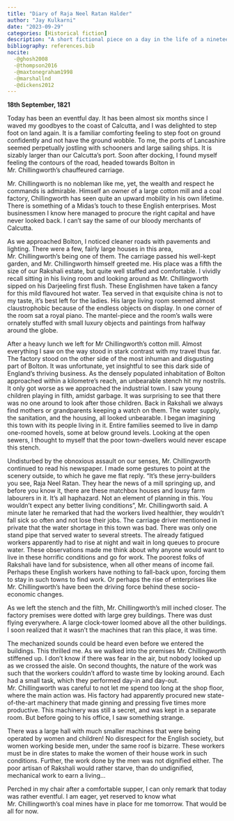 ```yaml
---
title: "Diary of Raja Neel Ratan Halder"
author: "Jay Kulkarni"
date: "2023-09-29"
categories: [Historical fiction]
description: "A short fictional piece on a day in the life of a nineteenth century Indian landlord, who visits Industrializing Britain for the first time."
bibliography: references.bib
nocite:
  -@ghosh2008
  -@thompson2016
  -@maxtonegraham1998
  -@marshallnd
  -@dickens2012
---
```


**18th September, 1821**

Today has been an eventful day. It has been almost six months since I waved my goodbyes to the coast of Calcutta, and I was delighted to step foot on land again. It is a familiar comforting feeling to step foot on ground confidently and not have the ground wobble. To me, the ports of Lancashire seemed perpetually jostling with schooners and large sailing ships. It is sizably larger than our Calcutta's port. Soon after docking, I found myself feeling the contours of the road, headed towards Bolton in Mr. Chillingworth's chauffeured carriage.

Mr. Chillingworth is no nobleman like me, yet, the wealth and respect he commands is admirable. Himself an owner of a large cotton mill and a coal factory, Chillingworth has seen quite an upward mobility in his own lifetime. There is something of a Midas's touch to these English enterprises. Most businessmen I know here managed to procure the right capital and have never looked back. I can't say the same of our bloody merchants of Calcutta.

As we approached Bolton, I noticed cleaner roads with pavements and lighting. There were a few, fairly large houses in this area, Mr. Chillingworth's being one of them. The carriage passed his well-kept garden, and Mr. Chillingworth himself greeted me. His place was a fifth the size of our Rakshali estate, but quite well staffed and comfortable. I vividly recall sitting in his living room and looking around as Mr. Chillingworth sipped on his Darjeeling first flush. These Englishmen have taken a fancy for this mild flavoured hot water. Tea served in that exquisite china is not to my taste, it's best left for the ladies. His large living room seemed almost claustrophobic because of the endless objects on display. In one corner of the room sat a royal piano. The mantel-piece and the room's walls were ornately stuffed with small luxury objects and paintings from halfway around the globe.

After a heavy lunch we left for Mr Chillingworth's cotton mill. Almost everything I saw on the way stood in stark contrast with my travel thus far. The factory stood on the other side of the most inhuman and disgusting part of Bolton. It was unfortunate, yet insightful to see this dark side of England's thriving business. As the densely populated inhabitation of Bolton approached within a kilometre's reach, an unbearable stench hit my nostrils. It only got worse as we approached the industrial town. I saw young children playing in filth, amidst garbage. It was surprising to see that there was no one around to look after those children. Back in Rakshali we always find mothers or grandparents keeping a watch on them. The water supply, the sanitation, and the housing, all looked unbearable. I began imagining this town with its people living in it. Entire families seemed to live in damp one-roomed hovels, some at below ground levels. Looking at the open sewers, I thought to myself that the poor town-dwellers would never escape this stench.

Undisturbed by the obnoxious assault on our senses, Mr. Chillingworth continued to read his newspaper. I made some gestures to point at the scenery outside, to which he gave me flat reply. "It's these jerry-builders you see, Raja Neel Ratan. They hear the news of a mill springing up, and before you know it, there are these matchbox houses and lousy farm labourers in it. It's all haphazard. Not an element of planning in this. You wouldn't expect any better living conditions", Mr. Chillingworth said. A minute later he remarked that had the workers lived healthier, they wouldn't fall sick so often and not lose their jobs. The carriage driver mentioned in private that the water shortage in this town was bad. There was only one stand pipe that served water to several streets. The already fatigued workers apparently had to rise at night and wait in long queues to procure water. These observations made me think about why anyone would want to live in these horrific conditions and go for work. The poorest folks of Rakshali have land for subsistence, when all other means of income fail. Perhaps these English workers have nothing to fall-back upon, forcing them to stay in such towns to find work. Or perhaps the rise of enterprises like Mr. Chillingworth's have been the driving force behind these socio-economic changes.

As we left the stench and the filth, Mr. Chillingworth's mill inched closer. The factory premises were dotted with large grey buildings. There was dust flying everywhere. A large clock-tower loomed above all the other buildings. I soon realized that it wasn't the machines that ran this place, it was time.

The mechanized sounds could be heard even before we entered the buildings. This thrilled me. As we walked into the premises Mr. Chillingworth stiffened up. I don't know if there was fear in the air, but nobody looked up as we crossed the aisle. On second thoughts, the nature of the work was such that the workers couldn't afford to waste time by looking around. Each had a small task, which they performed day-in and day-out. Mr. Chillingworth was careful to not let me spend too long at the shop floor, where the main action was. His factory had apparently procured new state-of-the-art machinery that made ginning and pressing five times more productive. This machinery was still a secret, and was kept in a separate room. But before going to his office, I saw something strange.

There was a large hall with much smaller machines that were being operated by women and children! No disrespect for the English society, but women working beside men, under the same roof is bizarre. These workers must be in dire states to make the women of their house work in such conditions. Further, the work done by the men was not dignified either. The poor artisan of Rakshali would rather starve, than do undignified, mechanical work to earn a living...

Perched in my chair after a comfortable supper, I can only remark that today was rather eventful. I am eager, yet reserved to know what Mr. Chillingworth's coal mines have in place for me tomorrow. That would be all for now.
